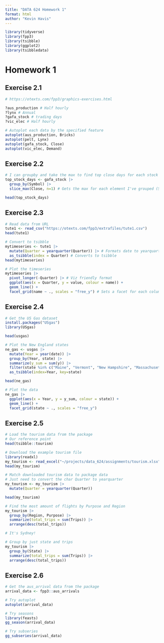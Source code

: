 ```yaml
---
title: "DATA 624 Homework 1"
format: html
author: "Kevin Havis"
---
```


```r
library(tidyverse)
library(fpp3)
library(tsibble)
library(ggplot2)
library(tsibbledata)
```

# Homework 1


## Exercise 2.1

```r
# https://otexts.com/fpp3/graphics-exercises.html

?aus_production # Half hourly
?lynx # Annual
?gafa_stock # trading days
?vic_elec # Half hourly
```

```r
# Autoplot each data by the specified feature
autoplot(aus_production, Bricks)
autoplot(pelt, Lynx)
autoplot(gafa_stock, Close)
autoplot(vic_elec, Demand)
```

## Exercise 2.2

```r
# I can groupby and take the max to find top close days for each stock
top_stock_days <- gafa_stock |> 
  group_by(Symbol) |> 
  slice_max(Close, n=1) # Gets the max for each element I've grouped (Symbol)

head(top_stock_days)
```

## Exercise 2.3

```r
# Read data from URL
tute1 <- read_csv("https://otexts.com/fpp3/extrafiles/tute1.csv")
head(tute1)
```
```r
# Convert to tsibble
mytimeseries <- tute1 |>
  mutate(Quarter = yearquarter(Quarter)) |> # Formats date to yearquarter type
  as_tsibble(index = Quarter) # Converts to tsibble
head(mytimeseries)
```

```r
# Plot the timeseries
mytimeseries |>
  pivot_longer(-Quarter) |> # Viz friendly format
  ggplot(aes(x = Quarter, y = value, colour = name)) +
  geom_line() +
  facet_grid(name ~ ., scales = "free_y") # Sets a facet for each column
```

## Exercise 2.4

```r
# Get the US Gas dataset
install.packages("USgas")
library(USgas)
```

```r
head(usgas)
```


```r
# Plot the New England states
ne_gas <- usgas |> 
  mutate(Year = year(date)) |> 
  group_by(Year, state) |>
  summarize(y_sum = sum(y)) |> 
  filter(state %in% c("Maine", "Vermont", "New Hampshire", "Massachusetts", "Connecticut","Rhode Island")) |> 
  as_tsibble(index=Year, key=state)

head(ne_gas)
```

```r
# Plot the data
ne_gas |>
  ggplot(aes(x = Year, y = y_sum, colour = state)) +
  geom_line() +
  facet_grid(state ~ ., scales = "free_y")
```

## Exercise 2.5

```r
# Load the tourism data from the package
# Our reference point
head(tsibble::tourism)
```


```r
# Download the example tourism file
library(readxl)
my_tourism <- read_excel("~/projects/data_624/assignments/tourism.xlsx")
head(my_tourism)
```

```r
# Match downloaded tourism data to package data
# Just need to convert the char Quarter to yearquarter
my_tourism <- my_tourism |>
  mutate(Quarter = yearquarter(Quarter))

head(my_tourism)
```

```r
# Find the most amount of flights by Purpose and Region
my_tourism |>
  group_by(Region, Purpose) |> 
  summarize(total_trips = sum(Trips)) |> 
  arrange(desc(total_trips))

# It's Sydney!
```

```r
# Group by just state and trips
my_tourism |> 
  group_by(State) |> 
  summarize(total_trips = sum(Trips)) |> 
  arrange(desc(total_trips))
```

## Exercise 2.6

```r
# Get the aus_arrival data from the package
arrival_data <- fpp3::aus_arrivals
```

```r
# Try autoplot
autoplot(arrival_data)
```
```r
# Try seasons
library(feasts)
gg_season(arrival_data)
```

```r
# Try subseries
gg_subseries(arrival_data)
```

